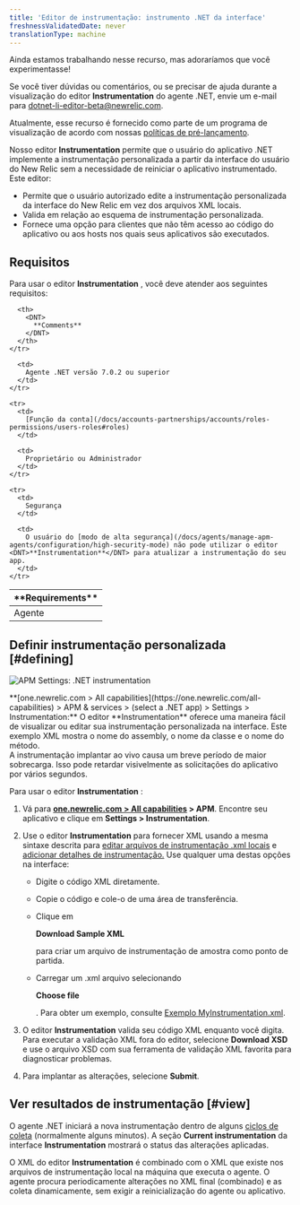 ```yaml
---
title: 'Editor de instrumentação: instrumento .NET da interface'
freshnessValidatedDate: never
translationType: machine
---
```



<Callout title="visualização">
  Ainda estamos trabalhando nesse recurso, mas adoraríamos que você experimentasse!

  Se você tiver dúvidas ou comentários, ou se precisar de ajuda durante a visualização do editor <DNT>**Instrumentation**</DNT> do agente .NET, envie um e-mail para [dotnet-li-editor-beta@newrelic.com](mailto:dotnet-li-editor-beta@newrelic.com).

  Atualmente, esse recurso é fornecido como parte de um programa de visualização de acordo com nossas [políticas de pré-lançamento](/docs/licenses/license-information/referenced-policies/new-relic-pre-release-policy).
</Callout>

Nosso editor <DNT>**Instrumentation**</DNT> permite que o usuário do aplicativo .NET implemente a instrumentação personalizada a partir da interface do usuário do New Relic sem a necessidade de reiniciar o aplicativo instrumentado. Este editor:

* Permite que o usuário autorizado edite a instrumentação personalizada da interface do New Relic em vez dos arquivos XML locais.
* Valida em relação ao esquema de instrumentação personalizada.
* Fornece uma opção para clientes que não têm acesso ao código do aplicativo ou aos hosts nos quais seus aplicativos são executados.

## Requisitos

Para usar o editor <DNT>**Instrumentation**</DNT> , você deve atender aos seguintes requisitos:

<table>
  <thead>
    <tr>
      <th width={200}>
        <DNT>
          **Requirements**
        </DNT>
      </th>

      <th>
        <DNT>
          **Comments**
        </DNT>
      </th>
    </tr>
  </thead>

  <tbody>
    <tr>
      <td>
        Agente
      </td>

      <td>
        Agente .NET versão 7.0.2 ou superior
      </td>
    </tr>

    <tr>
      <td>
        [Função da conta](/docs/accounts-partnerships/accounts/roles-permissions/users-roles#roles)
      </td>

      <td>
        Proprietário ou Administrador
      </td>
    </tr>

    <tr>
      <td>
        Segurança
      </td>

      <td>
        O usuário do [modo de alta segurança](/docs/agents/manage-apm-agents/configuration/high-security-mode) não pode utilizar o editor <DNT>**Instrumentation**</DNT> para atualizar a instrumentação do seu app.
      </td>
    </tr>
  </tbody>
</table>

## Definir instrumentação personalizada [#defining]

<img
  title="APM Settings: .NET instrumentation"
  alt="APM Settings: .NET instrumentation"
  src={apmDotnetInstrumentationEditor}
/>

<figcaption>
  <DNT>**[one.newrelic.com > All capabilities](https://one.newrelic.com/all-capabilities) > APM & services > (select a .NET app) > Settings > Instrumentation:**</DNT> O editor <DNT>**Instrumentation**</DNT> oferece uma maneira fácil de visualizar ou editar sua instrumentação personalizada na interface. Este exemplo XML mostra o nome do assembly, o nome da classe e o nome do método.
</figcaption>

<Callout variant="important">
  A instrumentação implantar ao vivo causa um breve período de maior sobrecarga. Isso pode retardar visivelmente as solicitações do aplicativo por vários segundos.
</Callout>

Para usar o editor <DNT>**Instrumentation**</DNT> :

1. Vá para <DNT>**[one.newrelic.com > All capabilities](https://one.newrelic.com/all-capabilities) > APM**</DNT>. Encontre seu aplicativo e clique em <DNT>**Settings > Instrumentation**</DNT>.

2. Use o editor <DNT>**Instrumentation**</DNT> para fornecer XML usando a mesma sintaxe descrita para [editar arquivos de instrumentação .xml locais](/docs/agents/net-agent/custom-instrumentation/create-transactions-xml-net) e [adicionar detalhes de instrumentação.](/docs/agents/net-agent/custom-instrumentation/add-detail-transactions-xml-net) Use qualquer uma destas opções na interface:

   * Digite o código XML diretamente.

   * Copie o código e cole-o de uma área de transferência.

   * Clique em

     <DNT>**Download Sample XML**</DNT>

     para criar um arquivo de instrumentação de amostra como ponto de partida.

   * Carregar um .xml arquivo selecionando

     <DNT>**Choose file**</DNT>

     . Para obter um exemplo, consulte [Exemplo MyInstrumentation.xml](/docs/agents/net-agent/custom-instrumentation/add-detail-transactions-xml-net#sample).

3. O editor <DNT>**Instrumentation**</DNT> valida seu código XML enquanto você digita. Para executar a validação XML fora do editor, selecione <DNT>**Download XSD**</DNT> e use o arquivo XSD com sua ferramenta de validação XML favorita para diagnosticar problemas.

4. Para implantar as alterações, selecione <DNT>**Submit**</DNT>.

## Ver resultados de instrumentação [#view]

O agente .NET iniciará a nova instrumentação dentro de alguns [ciclos de coleta](/docs/using-new-relic/welcome-new-relic/getting-started/glossary#harvest-cycle) (normalmente alguns minutos). A seção <DNT>**Current instrumentation**</DNT> da interface <DNT>**Instrumentation**</DNT> mostrará o status das alterações aplicadas.

O XML do editor <DNT>**Instrumentation**</DNT> é combinado com o XML que existe nos arquivos de instrumentação local na máquina que executa o agente. O agente procura periodicamente alterações no XML final (combinado) e as coleta dinamicamente, sem exigir a reinicialização do agente ou aplicativo.